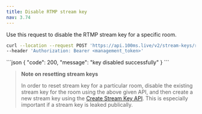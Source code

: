 ```yaml
---
title: Disable RTMP stream key
nav: 3.74
---
```


Use this request to disable the RTMP stream key for a specific room.

<PostRequest title="https://api.100ms.live/v2/stream-keys/room/<room_id>/disable" />
<Request id="req-0">

```bash
curl --location --request POST 'https://api.100ms.live/v2/stream-keys/room/<room_id>/disable' \
--header 'Authorization: Bearer <management_token>'
```
</Request>

<ResponseBox id="res-0" status="201 OK">
```json
{
    "code": 200,
    "message": "key disabled successfully"
}
```
</ResponseBox>

> **Note on resetting stream keys**
>
> In order to reset stream key for a particular room, disable the existing stream key for the room using the above given API, and then create a new stream key using the [Create Stream Key API](/server-side/v2/api-reference/stream-key/create-rtmp-stream-key). This is especially important if a stream key is leaked publically.
>
